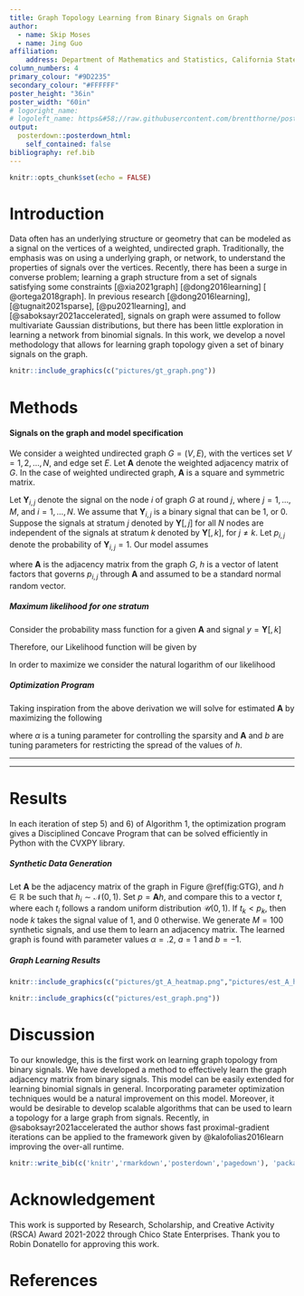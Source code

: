 ```yaml
---
title: Graph Topology Learning from Binary Signals on Graph
author:
  - name: Skip Moses
  - name: Jing Guo
affiliation:
    address: Department of Mathematics and Statistics, California State University, Chico
column_numbers: 4
primary_colour: "#9D2235"
secondary_colour: "#FFFFFF"
poster_height: "36in"
poster_width: "60in"
# logoright_name: 
# logoleft_name: https&#58;//raw.githubusercontent.com/brentthorne/posterdown/master/images/betterhexlogo.png
output: 
  posterdown::posterdown_html:
    self_contained: false
bibliography: ref.bib
---
```


```r
knitr::opts_chunk$set(echo = FALSE)
```

# Introduction

Data often has  an underlying structure or geometry that can be modeled as a signal on the vertices of a weighted, undirected graph. Traditionally, the emphasis was on using a underlying graph, or network, to understand the properties of signals over the vertices. Recently, there has been a surge in converse problem; learning a graph structure from a set of signals satisfying some constraints [@xia2021graph] [@dong2016learning] [ @ortega2018graph]. In previous research [@dong2016learning], [@tugnait2021sparse], [@pu2021learning], and [@saboksayr2021accelerated], signals on graph were assumed to follow multivariate Gaussian distributions, but there has been little exploration in learning a network from binomial signals. In this work, we develop a novel methodology that allows for learning graph topology given a set of binary signals on the graph.

```r
knitr::include_graphics(c("pictures/gt_graph.png"))
``` 

# Methods

#### Signals on the graph and model specification
We consider a weighted undirected graph $G = (V, E)$, with the vertices set $V = {1, 2, \dots, N}$, and edge set $E$.  Let $\mathbf{A}$ denote the weighted adjacency matrix of $G$. In the case of weighted undirected graph, $\mathbf{A}$ is a square and symmetric matrix. 

Let $\mathbf{Y}_{i,j}$ denote the signal on the node $i$ of graph $G$ at round $j$, where $j = 1, \dots, M$, and $i = 1, \dots, N$. We assume that $\mathbf{Y}_{i,j}$ is a binary signal that can be 1, or 0. 
Suppose the signals at stratum $j$ denoted by $\mathbf{Y}[, j]$ for all $N$ nodes are independent of the signals at stratum $k$ denoted by $\mathbf{Y}[,k ]$, for $j \neq k$. Let $p_{i,j}$ denote the probability of $\mathbf{Y}_{i,j} = 1$. Our model assumes

\begin{equation}
\label{eq: binaryglm}
\text{logit}(p_{i,j}) = (\mathbf{A} h )_i,
\end{equation}

where $\mathbf{A}$ is the adjacency matrix from the graph $G$, $h$ is a vector of latent factors that governs $p_{i, j}$ through $\mathbf{A}$ and assumed to be a standard normal random vector. 

##### Maximum likelihood for one stratum

Consider the probability mass function for a given $\mathbf{A}$ and signal $y = \mathbf{Y}[,k]$
\begin{align}
P_{\mathbf{A}h}(y_i) &= p^{y_i}(1-p)^{1-y_i} \\
            &= \left(\frac{e^{\mathbf{A}[i,]h}}{1 + e^{\mathbf{A}[i,]h}}\right)^{y_i}\left(1- \frac{e^{\mathbf{A}[i,]h}}{1 + e^{\mathbf{A}[i,]h}}\right)^{1-y_i} \\
            &= \left(\frac{e^{\mathbf{A}[i,]h}}{1 + e^{\mathbf{A}[i,]h}}\right)^{y_i}\left(\frac{1}{1 + e^{\mathbf{A}[i,]h}}\right)^{1-y_i}   \\
            &= \frac{e^{y_i\mathbf{A}[i,]h}}{1 + e^{\mathbf{A}[i,]h}}
            
\end{align}

Therefore, our Likelihood function will be given by 

\begin{align}
\mathcal{L}(h) = \prod_{i=1}^N\left(\frac{e^{y_i\mathbf{A}[i,]h}}{1 + e^{\mathbf{A}[i,]h}}\right)
\end{align}

In order to maximize we consider the natural logarithm of our likelihood

\begin{align}
\log(\mathcal{L}(h)) = \sum_{i=1}^N\left(y_i(\mathbf{A}[i,]h) - \log(1 + e^{\mathbf{A}[i,]h})\right)
\end{align}
  
##### Optimization Program

Taking inspiration from the above derivation we will solve for estimated $\mathbf{A}$ by maximizing the following

\begin{equation}
\label{eq:optimization}
\begin{aligned}
&\max_{\mathbf{A},h} \sum_{j = 1}^M\sum_{i=1}^N\left(y_{i,j}(\mathbf{A}[i,]h) - \log(1 + e^{\mathbf{A}[i,]h})\right) - \alpha \vert L \vert _ F \\
\textrm{s.t.} \quad  &\mathbf{A}_{i,j} = 0 \text{ if } i =j;\,\, \mathbf{A}_{i,j} \geq 0 \text{ if } i \neq j\\
                     &\max(h) \leq a ;  \,\, \min(h) \geq b \,\, \mathbb{1}h^T = 0  
\end{aligned}
\end{equation}
where $\alpha$ is a tuning parameter for controlling the sparsity and $\mathbf{A}$ and $b$ are tuning parameters for restricting the spread of the values of $h$. 
<hr />
\begin{align*}
&\textbf{Algorithm: Binary Signal Representation} \\
&1) \textbf{ Input: } \text{ Input a signal } \mathbf{Y}.\\
&2) \textbf{ Output: } \text{ Output an estimated } \mathbf{A}.\\
&3) \textbf{ Initialization: } h_{i,0} \sim \mathcal{N}(0,1) \text{ for } i = 1,\ldots, N \\
&4) \textbf{ for } t = 1, \ldots, iter:\\
&5) \textbf{ Update } \mathbf{A} \textbf{ given } h:\\
&6) \,\,\,\, \textit{ Fix h in Optimization Program and solve \mathbf{A}} \\
&7) \textbf{        Update } h \textbf{ given } \mathbf{A}:\\
&8) \,\,\,\, \textit{ Fix } \mathbf{A} \text{ in Optimization Program and solve h} \\
&9) \textbf{ end for }
\end{align*}
<hr /> 

# Results

In each iteration of step 5) and 6) of Algorithm 1, the optimization program gives a Disciplined Concave Program that can be solved efficiently in Python with the CVXPY library. 

##### Synthetic Data Generation

Let $\mathbf{A}$ be the adjacency matrix of the graph in Figure \@ref(fig:GTG), and $h \in \mathbb{R}$ be such that $h_i \sim \mathcal{N}(0,1)$. Set $p = \mathbf{A}h$, and compare this to a vector $t$, where each $t_i$ follows a random uniform distribution $\mathcal{U}(0,1)$. If $t_k < p_k$, then node $k$ takes the signal value of $1$, and $0$ otherwise. We generate $M = 100$ synthetic signals, and use them to learn an adjacency matrix. The learned graph is found with parameter values $\alpha = .2$, $a = 1$ and $b = -1$. 

##### Graph Learning Results

```r
knitr::include_graphics(c("pictures/gt_A_heatmap.png","pictures/est_A_heatmap.png"))
``` 

```r
knitr::include_graphics(c("pictures/est_graph.png"))
``` 
# Discussion

To our knowledge, this is the first work on learning graph topology from binary signals. We have developed a method to effectively learn the graph adjacency matrix from binary signals. This model can be easily extended for learning binomial signals in general. Incorporating parameter optimization techniques would be a natural improvement on this model. Moreover, it would be desirable to develop scalable algorithms that can be used to learn a topology for a large graph from signals. Recently, in @saboksayr2021accelerated the author shows fast proximal-gradient iterations can be applied to the framework given by @kalofolias2016learn improving the over-all runtime. 

```r
knitr::write_bib(c('knitr','rmarkdown','posterdown','pagedown'), 'packages.bib')
```
# Acknowledgement
This work is supported by Research, Scholarship, and Creative Activity (RSCA) Award 2021-2022 through Chico State Enterprises. Thank you to Robin Donatello for approving this work.

# References
